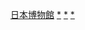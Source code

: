 {{日本行政區劃分類導航|博物館}}
[[Category:日本博物館|]]
[[Category:日本各都道府縣建築物|*]]
[[Category:日本各都道府縣文化|*]]
[[Category:日本各都道府縣教育|*]]